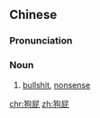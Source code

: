 ==Chinese==
{{zh-forms|lit=dog fart}}

===Pronunciation===
{{zh-pron
|m=gǒupì
|c=gau2 pei3
|cat=n
}}

===Noun===
{{zh-noun}}

# [[bullshit]], [[nonsense]]

[[chr:狗屁]]
[[zh:狗屁]]